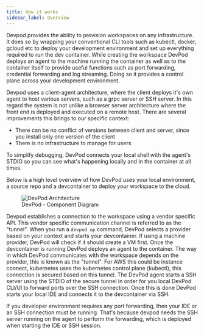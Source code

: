 ```yaml
---
title: How it works
sidebar_label: Overview
---
```


Devpod provides the ability to provision workspaces on any infrastructure. It does so by wrapping your conventional CLI tools such as kubectl, docker, gcloud etc to deploy your development environment 
and set up everything required to run the dev container. While creating the workspace DevPod deploys an agent to the machine running the container as well as to the container itself to provide useful 
functions such as port forwarding, credential forwarding and log streaming. Doing so it provides a control plane across your development environment.

Devpod uses a client-agent architecture, where the client deploys it's own agent to host various servers, such as a grpc server or SSH server. 
In this regard the system is not unlike a browser server architecture where the front end is deployed and executed on a remote host. There are several improvements this brings to our specific context:
 - There can be no conflict of versions between client and server, since you install only one version of the client
 - There is no infrastructure to manage for users
 
To simplify debugging, DevPod connects your local shell with the agent's STDIO so you can see what's happening locally and in the container at all times.

Below is a high level overview of how DevPod uses your local environment, a source repo and a devcontainer to deploy your workspace to the cloud.

<figure>
  <img src="/docs/media/c4_workspaces.png" alt="DevPod Architecture" />
  <figcaption>DevPod - Component Diagram</figcaption>
</figure>

Devpod establishes a connection to the workspace using a vendor specific API. This vendor specific communication channel is referred to as the "tunnel".  When you run a `devpod up` command, DevPod selects a 
provider based on your context and starts your devcontainer. If using a machine provider, DevPod will check if it should create a VM first. Once the devcontainer
is running DevPod deploys an agent to the container. The way in which DevPod communicates with the workspace depends on the provider, this is known as the "tunnel". For AWS this could be instance connect, kubernetes uses
the kubernetes control plane (kubectl), this connection is secured based on this tunnel. The DevPod agent starts a SSH server using the STDIO of the secure tunnel in order for you local DevPod CLI/UI to forward
ports over the SSH connection. Once this is done DevPod starts your local IDE and connects it to the devcontainer via SSH.

If you developer environment requires any port forwarding, then your IDE or an SSH connection must be running. That's because devpod needs the SSH server running on the agent to perform the forwarding,
which is deployed when starting the IDE or SSH session.